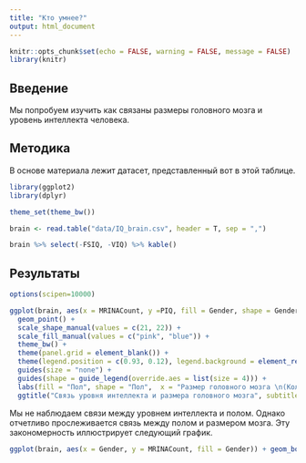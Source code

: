 ```yaml
---
title: "Кто умнее?"
output: html_document
---
```


```r
knitr::opts_chunk$set(echo = FALSE, warning = FALSE, message = FALSE)
library(knitr)
```

## Введение

Мы попробуем изучить как связаны размеры головного мозга и уровень интеллекта человека.


## Методика

В основе материала лежит датасет, представленный вот в этой таблице.

```r
library(ggplot2)
library(dplyr)

theme_set(theme_bw())

brain <- read.table("data/IQ_brain.csv", header = T, sep = ",")

brain %>% select(-FSIQ, -VIQ) %>% kable()

```

## Результаты


```r
options(scipen=10000)

ggplot(brain, aes(x = MRINACount, y =PIQ, fill = Gender, shape = Gender, size = Weight)) + 
  geom_point() +
  scale_shape_manual(values = c(21, 22)) + 
  scale_fill_manual(values = c("pink", "blue")) +
  theme_bw() +
  theme(panel.grid = element_blank()) +
  theme(legend.position = c(0.93, 0.12), legend.background = element_rect(fill="green", color = "black"), legend.key = element_blank()) + 
  guides(size = "none") + 
  guides(shape = guide_legend(override.aes = list(size = 4))) +
  labs(fill = "Пол", shape = "Пол",  x = "Размер головного мозга \n(Количество пикселей)", y = "Уровень интеллекта \n(IQ - тест)") + 
  ggtitle("Связь уровня интеллекта и размера головного мозга", subtitle = "размер точек пропорционален весу") 
```


Мы не наблюдаем связи между уровнем интеллекта и полом. Однако отчетливо прослеживается связь между полом и размером мозга. Эту закономерность иллюстрирует следующий график.

```r
ggplot(brain, aes(x = Gender, y = MRINACount, fill = Gender)) + geom_boxplot() + guides(fill = "none")
```

